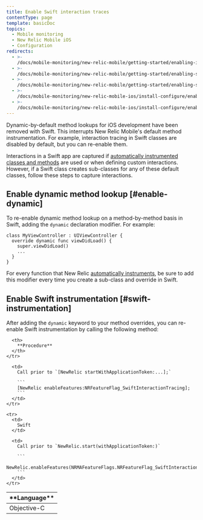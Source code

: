 ```yaml
---
title: Enable Swift interaction traces
contentType: page
template: basicDoc
topics:
  - Mobile monitoring
  - New Relic Mobile iOS
  - Configuration
redirects:
  - >-
    /docs/mobile-monitoring/new-relic-mobile/getting-started/enabling-interaction-tracing-swift
  - >-
    /docs/mobile-monitoring/new-relic-mobile/getting-started/enabling-swift-interaction-tracing
  - >-
    /docs/mobile-monitoring/new-relic-mobile/getting-started/enabling-swift-interaction-traces
  - >-
    /docs/mobile-monitoring/new-relic-mobile-ios/install-configure/enabling-swift-interaction-traces
  - >-
    /docs/mobile-monitoring/new-relic-mobile-ios/install-configure/enable-swift-interaction-traces
---
```


Dynamic-by-default method lookups for iOS development have been removed with Swift. This interrupts New Relic Mobile's default method instrumentation. For example, interaction tracing in Swift classes are disabled by default, but you can re-enable them.

Interactions in a Swift app are captured if [automatically instrumented classes and methods](/docs/mobile-monitoring/new-relic-mobile-ios/install-configure/work-ios-sdk-api#h2-Automatically-instrumented-classes-and-methods) are used or when defining custom interactions. However, if a Swift class creates sub-classes for any of these default classes, follow these steps to capture interactions.

## Enable dynamic method lookup [#enable-dynamic]

To re-enable dynamic method lookup on a method-by-method basis in Swift, adding the `dynamic` declaration modifier. For example:

```
class MyViewController : UIViewController {
  override dynamic func viewDidLoad() {
    super.viewDidLoad()
    ...
  }
}
```

For every function that New Relic [automatically instruments](/docs/mobile-monitoring/mobile-sdk-api/new-relic-mobile-sdk-api/working-ios-sdk-api#h2-Automatically-instrumented-classes-and-methods), be sure to add this modifier every time you create a sub-class and override in Swift.

## Enable Swift instrumentation [#swift-instrumentation]

After adding the `dynamic` keyword to your method overrides, you can re-enable Swift instrumentation by calling the following method:

<Table>
  <thead>
    <tr>
      <th style={{ width: "150px" }}>
        **Language**
      </th>

      <th>
        **Procedure**
      </th>
    </tr>
  </thead>

  <tbody>
    <tr>
      <td>
        Objective-C
      </td>

      <td>
        Call prior to `[NewRelic startWithApplicationToken:...];`

        ```
        [NewRelic enableFeatures:NRFeatureFlag_SwiftInteractionTracing];
        ```
      </td>
    </tr>

    <tr>
      <td>
        Swift
      </td>

      <td>
        Call prior to `NewRelic.start(withApplicationToken:)`

        ```
        NewRelic.enableFeatures(NRMAFeatureFlags.NRFeatureFlag_SwiftInteractionTracing)
        ```
      </td>
    </tr>
  </tbody>
</Table>
